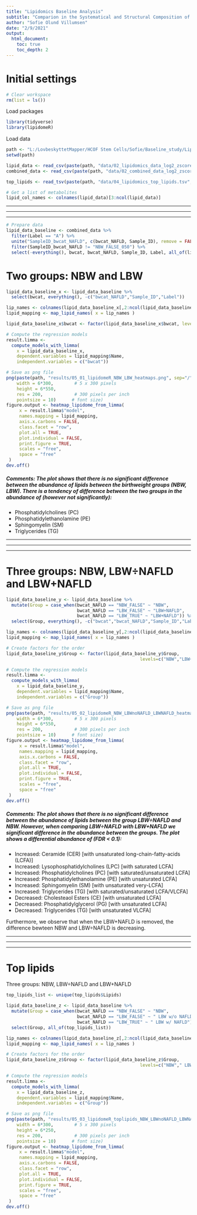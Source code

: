 ```yaml
---
title: "Lipidomics Baseline Analysis"
subtitle: "Comparion in the Systematical and Structural Composition of the Lipids"
author: "Sofie Olund Villumsen"
date: "2/9/2021"
output: 
  html_document:
    toc: true
    toc_depth: 2
---
```


# Initial settings

```r
# Clear workspace
rm(list = ls()) 
```

Load packages
```r
library(tidyverse)
library(lipidomeR) 
```

Load data
```r
path <- "L:/LovbeskyttetMapper/HCOF Stem Cells/Sofie/Baseline_study/Lipidomics"
setwd(path)

lipid_data <- read_csv(paste(path, "data/02_lipidomics_data_log2_zscore.csv", sep="/"))
combined_data <- read_csv(paste(path, "data/02_combined_data_log2_zscore.csv", sep="/"))

top_lipids <- read_tsv(paste(path, "data/04_lipidomics_top_lipids.tsv", sep="/"))
```

```r
# Get a list of metabolites
lipid_col_names <- colnames(lipid_data)[3:ncol(lipid_data)]
```

------------------------------------------------------------------------------------------------------------------------------

------------------------------------------------------------------------------------------------------------------------------

------------------------------------------------------------------------------------------------------------------------------


```r
# Prepare data
lipid_data_baseline <- combined_data %>% 
  filter(Label == "A") %>% 
  unite("SampleID_bwcat_NAFLD", c(bwcat_NAFLD, Sample_ID), remove = FALSE) %>% 
  filter(SampleID_bwcat_NAFLD != "NBW_FALSE_050") %>% 
  select(-everything(), bwcat, bwcat_NAFLD, Sample_ID, Label, all_of(lipid_col_names))
```


# Two groups: NBW and LBW

```r
lipid_data_baseline_x <- lipid_data_baseline %>% 
  select(bwcat, everything(), -c("bwcat_NAFLD","Sample_ID","Label"))

lip_names <- colnames(lipid_data_baseline_x[,2:ncol(lipid_data_baseline_x)])
lipid_mapping <- map_lipid_names( x = lip_names )

lipid_data_baseline_x$bwcat <- factor(lipid_data_baseline_x$bwcat, levels=c("LBW", "NBW"))

# Compute the regression models
result.limma <-
  compute_models_with_limma(
    x = lipid_data_baseline_x,
    dependent.variables = lipid_mapping$Name,
    independent.variables = c("bwcat"))
```

```r
# Save as png file
png(paste(path, "results/05_01_lipidomeR_NBW_LBW_heatmaps.png", sep="/"),
    width = 6*300,        # 5 x 300 pixels
    height = 6*550,
    res = 200,            # 300 pixels per inch
    pointsize = 10)      # font size) 
figure.output <- heatmap_lipidome_from_limma(
     x = result.limma$"model",
     names.mapping = lipid_mapping,
     axis.x.carbons = FALSE,
     class.facet = "row",
     plot.all = TRUE,
     plot.individual = FALSE,
     print.figure = TRUE,
     scales = "free",
     space = "free"
 )
dev.off()
```

##### **Comments:** The plot shows that there is no significant difference between the abundance of lipids between the birthweight groups (NBW, LBW). There is a tendency of difference between the two groups in the abundance of (however not significantly):
- Phosphatidylcholines (PC)
- Phosphatidylethanolamine (PE)
- Sphingomyelin (SM) 
- Triglycerides (TG)

------------------------------------------------------------------------------------------------------------------------------

------------------------------------------------------------------------------------------------------------------------------

------------------------------------------------------------------------------------------------------------------------------

# Three groups: NBW, LBW÷NAFLD and LBW+NAFLD

```r
lipid_data_baseline_y <- lipid_data_baseline %>% 
  mutate(Group = case_when(bwcat_NAFLD == "NBW_FALSE" ~ "NBW", 
                           bwcat_NAFLD == "LBW_FALSE" ~ "LBW÷NAFLD",
                           bwcat_NAFLD == "LBW_TRUE" ~ "LBW+NAFLD")) %>% 
  select(Group, everything(), -c("bwcat","bwcat_NAFLD","Sample_ID","Label"))

lip_names <- colnames(lipid_data_baseline_y[,2:ncol(lipid_data_baseline_y)])
lipid_mapping <- map_lipid_names( x = lip_names )

# Create factors for the order
lipid_data_baseline_y$Group <- factor(lipid_data_baseline_y$Group, 
                                                   levels=c("NBW","LBW÷NAFLD","LBW+NAFLD"))

# Compute the regression models
result.limma <-
  compute_models_with_limma(
    x = lipid_data_baseline_y,
    dependent.variables = lipid_mapping$Name,
    independent.variables = c("Group"))

```


```r
# Save as png file
png(paste(path, "results/05_02_lipidomeR_NBW_LBWnoNAFLD_LBWNAFLD_heatmaps.png", sep="/"),
    width = 6*300,        # 5 x 300 pixels
    height = 6*550,
    res = 200,            # 300 pixels per inch
    pointsize = 10)      # font size) 
figure.output <- heatmap_lipidome_from_limma(
     x = result.limma$"model",
     names.mapping = lipid_mapping,
     axis.x.carbons = FALSE,
     class.facet = "row",
     plot.all = TRUE,
     plot.individual = FALSE,
     print.figure = TRUE,
     scales = "free",
     space = "free"
 )
dev.off()
```

##### **Comments:** The plot shows that there is no significant difference between the abundance of lipids between the group LBW÷NAFLD and NBW. However, when comparing LBW÷NAFLD with LBW+NAFLD we significant difference in the abundance between the groups. The plot shows a differential abundance of (FDR < 0.1): 
- Increased: Ceramide (CER) [with unsaturated long-chain-fatty-acids (LCFA)]
- Increased: Lysophosphatidylcholines (LPC) [with saturated LCFA]
- Increased: Phosphatidylcholines (PC) [with saturated/unsaturated LCFA]
- Increased: Phosphatidylethanolamine (PE) [with unsaturated LCFA]
- Increased: Sphingomyelin (SM) [with unsaturated very-LCFA]
- Increased: Triglycerides (TG) [with saturated/unsaturated LCFA/VLCFA]
- Decreased: Cholesteaol Esters (CE) [with unsaturated LCFA]
- Decreased: Phosphatidylglycerol (PG) [with unsaturated LCFA]
- Decreased: Triglycerides (TG) [with unsaturated VLCFA]

Furthermore, we observe that when the LBW+NAFLD is removed, the difference bewteen NBW and LBW÷NAFLD is decreasing. 

------------------------------------------------------------------------------------------------------------------------------

------------------------------------------------------------------------------------------------------------------------------

------------------------------------------------------------------------------------------------------------------------------

# Top lipids 
Three groups: NBW, LBW÷NAFLD and LBW+NAFLD

```r
top_lipids_list <- unique(top_lipids$Lipids)

lipid_data_baseline_z <- lipid_data_baseline %>% 
  mutate(Group = case_when(bwcat_NAFLD == "NBW_FALSE" ~ "NBW", 
                           bwcat_NAFLD == "LBW_FALSE" ~ " LBW w/o NAFLD",
                           bwcat_NAFLD == "LBW_TRUE" ~ " LBW w/ NAFLD")) %>% 
  select(Group, all_of(top_lipids_list))

lip_names <- colnames(lipid_data_baseline_z[,2:ncol(lipid_data_baseline_z)])
lipid_mapping <- map_lipid_names( x = lip_names )

# Create factors for the order
lipid_data_baseline_z$Group <- factor(lipid_data_baseline_z$Group, 
                                                   levels=c("NBW"," LBW w/o NAFLD"," LBW w/ NAFLD"))

# Compute the regression models
result.limma <-
  compute_models_with_limma(
    x = lipid_data_baseline_z,
    dependent.variables = lipid_mapping$Name,
    independent.variables = c("Group"))

```


```r
# Save as png file
png(paste(path, "results/05_03_lipidomeR_toplipids_NBW_LBWnoNAFLD_LBWNAFLD_heatmaps.png", sep="/"),
    width = 6*300,        # 5 x 300 pixels
    height = 6*250,
    res = 200,            # 300 pixels per inch
    pointsize = 10)      # font size) 
figure.output <- heatmap_lipidome_from_limma(
     x = result.limma$"model",
     names.mapping = lipid_mapping,
     axis.x.carbons = FALSE,
     class.facet = "row",
     plot.all = TRUE,
     plot.individual = FALSE,
     print.figure = TRUE,
     scales = "free",
     space = "free"
 )
dev.off()
```

